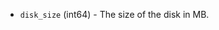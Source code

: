<!-- Code generated from the comments of the DiskConfig struct in builder\vsphere\common\storage_config.go; DO NOT EDIT MANUALLY -->

- `disk_size` (int64) - The size of the disk in MB.

<!-- End of code generated from the comments of the DiskConfig struct in builder\vsphere\common\storage_config.go; -->
